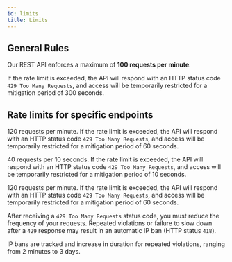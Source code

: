 ```yaml
---
id: limits
title: Limits
---
```



## General Rules

Our REST API enforces a maximum of **100 requests per minute**.

If the rate limit is exceeded, the API will respond with an HTTP status code `429 Too Many Requests`, and access will be temporarily restricted for a mitigation period of 300 seconds.

## Rate limits for specific endpoints


<Endpoint
  url="/ver1/deals"
  method="GET"
/>

120 requests per minute. If the rate limit is exceeded, the API will respond with an HTTP status code `429 Too Many Requests`, and access will be temporarily restricted for a mitigation period of 60 seconds.

<Separator type="additionalInformation" />

<Endpoint
  url="/ver1/smart_trades"
  method="GET"
/>

40 requests per 10 seconds. If the rate limit is exceeded, the API will respond with an HTTP status code `429 Too Many Requests`, and access will be temporarily restricted for a mitigation period of 10 seconds.

<Separator type="additionalInformation" />

<Endpoint
  url="/ver1/deals/:deal_id/show"
  method="GET"
/>

120 requests per minute. If the rate limit is exceeded, the API will respond with an HTTP status code `429 Too Many Requests`, and access will be temporarily restricted for a mitigation period of 60 seconds.

<Separator type="additionalInformation" />

After receiving a `429 Too Many Requests` status code, you must reduce the frequency of your requests. Repeated violations or failure to slow down after a `429` response may result in an automatic IP ban (HTTP status `418`).

IP bans are tracked and increase in duration for repeated violations, ranging from 2 minutes to 3 days.

